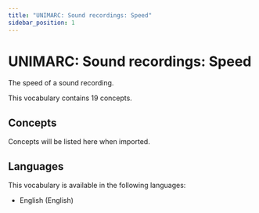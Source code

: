 ```yaml
---
title: "UNIMARC: Sound recordings: Speed"
sidebar_position: 1
---
```


# UNIMARC: Sound recordings: Speed

The speed of a sound recording.

This vocabulary contains 19 concepts.

## Concepts

Concepts will be listed here when imported.

## Languages

This vocabulary is available in the following languages:
- English (English)
